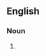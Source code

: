 {{also|flowerbed}}

==English==

===Noun===
{{en-noun}}

# {{alternative spelling of|flowerbed|lang=en}}
